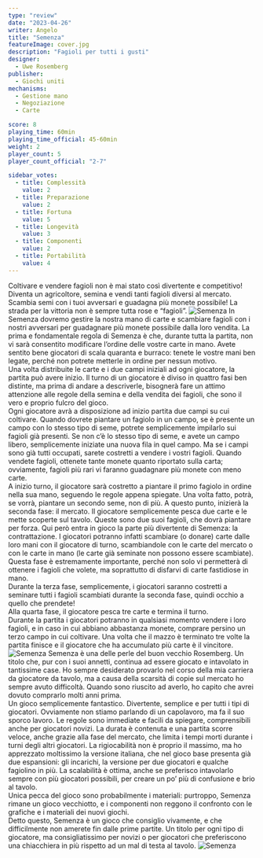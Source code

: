 ```yaml
---
type: "review"
date: "2023-04-26"
writer: Angelo
title: "Semenza"
featureImage: cover.jpg
description: "Fagioli per tutti i gusti"
designer:
  - Uwe Rosemberg
publisher:
  - Giochi uniti
mechanisms:
  - Gestione mano
  - Negoziazione
  - Carte

score: 8
playing_time: 60min
playing_time_official: 45-60min
weight: 2
player_count: 5
player_count_official: "2-7"

sidebar_votes:
  - title: Complessità
    value: 2
  - title: Preparazione
    value: 2
  - title: Fortuna
    value: 5
  - title: Longevità
    value: 3
  - title: Componenti
    value: 2
  - title: Portabilità
    value: 4
---
```


<Setting>
  Coltivare e vendere fagioli non è mai stato così divertente e competitivo!
  Diventa un agricoltore, semina e vendi tanti fagioli diversi al mercato.
  Scambia semi con i tuoi avversari e guadagna più monete possibile! La strada
  per la vittoria non è sempre tutta rose e “fagioli”.
</Setting>

<img src="./game1.jpg" alt="Semenza" />

<Rules>
  In Semenza dovremo gestire la nostra mano di carte e scambiare fagioli con i
  nostri avversari per guadagnare più monete possibile dalla loro vendita. La
  prima e fondamentale regola di Semenza è che, durante tutta la partita, non vi
  sarà consentito modificare l’ordine delle vostre carte in mano. Avete sentito
  bene giocatori di scala quaranta e burraco: tenete le vostre mani ben legate,
  perché non potrete metterle in ordine per nessun motivo. <br />
  Una volta distribuite le carte e i due campi iniziali ad ogni giocatore, la partita
  può avere inizio. Il turno di un giocatore è diviso in quattro fasi ben distinte,
  ma prima di andare a descriverle, bisognerà fare un attimo attenzione alle regole
  della semina e della vendita dei fagioli, che sono il vero e proprio fulcro del
  gioco. <br />
  Ogni giocatore avrà a disposizione ad inizio partita due campi su cui
  coltivare. Quando dovrete piantare un fagiolo in un campo, se è presente un
  campo con lo stesso tipo di seme, potrete semplicemente impilarlo sui fagioli
  già presenti. Se non c’è lo stesso tipo di seme, e avete un campo libero,
  semplicemente iniziate una nuova fila in quel campo. Ma se i campi sono già
  tutti occupati, sarete costretti a vendere i vostri fagioli. Quando vendete
  fagioli, ottenete tante monete quanto riportato sulla carta; ovviamente,
  fagioli più rari vi faranno guadagnare più monete con meno carte. <br />
  A inizio turno, il giocatore sarà costretto a piantare il primo fagiolo in ordine
  nella sua mano, seguendo le regole appena spiegate. Una volta fatto, potrà, se
  vorrà, piantare un secondo seme, non di più. A questo punto, inizierà la seconda
  fase: il mercato. Il giocatore semplicemente pesca due carte e le mette scoperte
  sul tavolo. Queste sono due suoi fagioli, che dovrà piantare per forza. Qui però
  entra in gioco la parte più divertente di Semenza: la contrattazione. I giocatori
  potranno infatti scambiare (o donare) carte dalle loro mani con il giocatore di
  turno, scambiandole con le carte del mercato o con le carte in mano (le carte già
  seminate non possono essere scambiate). Questa fase è estremamente importante,
  perché non solo vi permetterà di ottenere i fagioli che volete, ma soprattutto
  di disfarvi di carte fastidiose in mano. <br />
  Durante la terza fase, semplicemente, i giocatori saranno costretti a seminare
  tutti i fagioli scambiati durante la seconda fase, quindi occhio a quello che
  prendete! <br />
  Alla quarta fase, il giocatore pesca tre carte e termina il turno. <br />
  Durante la partita i giocatori potranno in qualsiasi momento vendere i loro
  fagioli, e in caso in cui abbiano abbastanza monete, comprare persino un terzo
  campo in cui coltivare. Una volta che il mazzo è terminato tre volte la
  partita finisce e il giocatore che ha accumulato più carte è il vincitore.
</Rules>

<img src="./game2.jpg" alt="Semenza" />

<Feedback>
  Semenza è una delle perle del buon vecchio Rosemberg. Un titolo che, pur con i
  suoi annetti, continua ad essere giocato e intavolato in tantissime case. Ho
  sempre desiderato provarlo nel corso della mia carriera da giocatore da
  tavolo, ma a causa della scarsità di copie sul mercato ho sempre avuto
  difficoltà. Quando sono riuscito ad averlo, ho capito che avrei dovuto
  comprarlo molti anni prima. <br />
  Un gioco semplicemente fantastico. Divertente, semplice e per tutti i tipi di giocatori.
  Ovviamente non stiamo parlando di un capolavoro, ma fa il suo sporco lavoro. Le
  regole sono immediate e facili da spiegare, comprensibili anche per giocatori novizi.
  La durata è contenuta e una partita scorre veloce, anche grazie alla fase del mercato,
  che limita i tempi morti durante i turni degli altri giocatori. La rigiocabilità
  non è proprio il massimo, ma ho apprezzato moltissimo la versione italiana, che
  nel gioco base presenta già due espansioni: gli incarichi, la versione per due
  giocatori e qualche fagiolino in più. La scalabilità è ottima, anche se preferisco
  intavolarlo sempre con più giocatori possibili, per creare un po’ più di confusione
  e brio al tavolo. <br />
  Unica pecca del gioco sono probabilmente i materiali: purtroppo, Semenza
  rimane un gioco vecchiotto, e i componenti non reggono il confronto con le
  grafiche e i materiali dei nuovi giochi. <br />
  Detto questo, Semenza è un gioco che consiglio vivamente, e che difficilmente non
  amerete fin dalle prime partite. Un titolo per ogni tipo di giocatore, ma consigliatissimo
  per novizi o per giocatori che preferiscono una chiacchiera in più rispetto ad
  un mal di testa al tavolo.
</Feedback>

<img src="./game3.jpg" alt="Semenza" />

